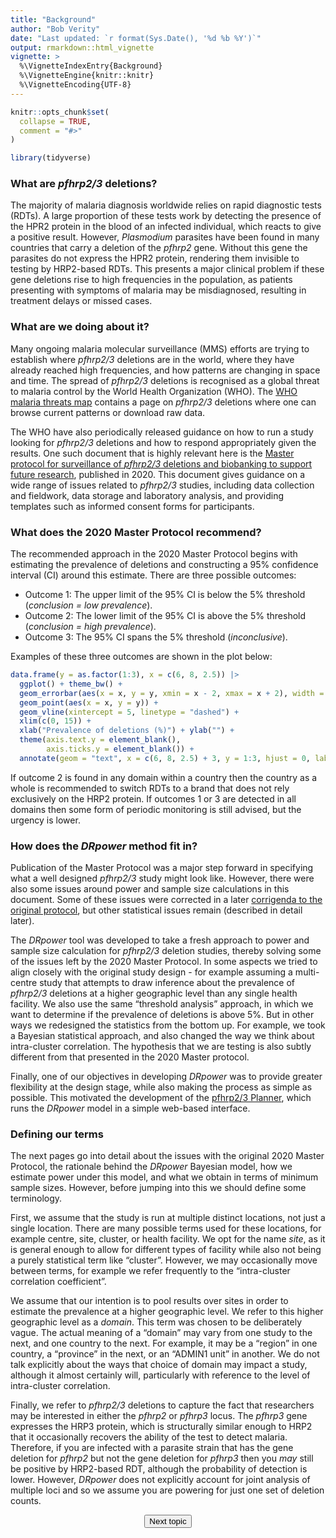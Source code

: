 ```yaml
---
title: "Background"
author: "Bob Verity"
date: "Last updated: `r format(Sys.Date(), '%d %b %Y')`"
output: rmarkdown::html_vignette
vignette: >
  %\VignetteIndexEntry{Background}
  %\VignetteEngine{knitr::knitr}
  %\VignetteEncoding{UTF-8}
---
```


```r
knitr::opts_chunk$set(
  collapse = TRUE,
  comment = "#>"
)
```
```r
library(tidyverse)
```

### What are *pfhrp2/3* deletions?

The majority of malaria diagnosis worldwide relies on rapid diagnostic tests (RDTs). A large proportion of these tests work by detecting the presence of the HPR2 protein in the blood of an infected individual, which reacts to give a positive result. However, *Plasmodium* parasites have been found in many countries that carry a deletion of the *pfhrp2* gene. Without this gene the parasites do not express the HPR2 protein, rendering them invisible to testing by HRP2-based RDTs. This presents a major clinical problem if these gene deletions rise to high frequencies in the population, as patients presenting with symptoms of malaria may be misdiagnosed, resulting in treatment delays or missed cases.

### What are we doing about it?

Many ongoing malaria molecular surveillance (MMS) efforts are trying to establish where *pfhrp2/3* deletions are in the world, where they have already reached high frequencies, and how patterns are changing in space and time. The spread of *pfhrp2/3* deletions is recognised as a global threat to malaria control by the World Health Organization (WHO). The [WHO malaria threats map](https://apps.who.int/malaria/maps/threats/) contains a page on *pfhrp2/3* deletions where one can browse current patterns or download raw data.

The WHO have also periodically released guidance on how to run a study looking for *pfhrp2/3* deletions and how to respond appropriately given the results. One such document that is highly relevant here is the [Master protocol for surveillance of *pfhrp2/3* deletions and biobanking to support future research](https://iris.who.int/handle/10665/331197), published in 2020. This document gives guidance on a wide range of issues related to *pfhrp2/3* studies, including data collection and fieldwork, data storage and laboratory analysis, and providing templates such as informed consent forms for participants.

### What does the 2020 Master Protocol recommend?

The recommended approach in the 2020 Master Protocol begins with estimating the prevalence of deletions and constructing a 95% confidence interval (CI) around this estimate. There are three possible outcomes:

- Outcome 1: The upper limit of the 95% CI is below the 5% threshold (*conclusion = low prevalence*).
- Outcome 2: The lower limit of the 95% CI is above the 5% threshold (*conclusion = high prevalence*).
- Outcome 3: The 95% CI spans the 5% threshold (*inconclusive*).

Examples of these three outcomes are shown in the plot below:

```r
data.frame(y = as.factor(1:3), x = c(6, 8, 2.5)) |>
  ggplot() + theme_bw() +
  geom_errorbar(aes(x = x, y = y, xmin = x - 2, xmax = x + 2), width = 0.1) +
  geom_point(aes(x = x, y = y)) +
  geom_vline(xintercept = 5, linetype = "dashed") +
  xlim(c(0, 15)) +
  xlab("Prevalence of deletions (%)") + ylab("") +
  theme(axis.text.y = element_blank(),
        axis.ticks.y = element_blank()) +
  annotate(geom = "text", x = c(6, 8, 2.5) + 3, y = 1:3, hjust = 0, label = sprintf("Outcome %s", 3:1))
```

If outcome 2 is found in any domain within a country then the country as a whole is recommended to switch RDTs to a brand that does not rely exclusively on the HRP2 protein. If outcomes 1 or 3 are detected in all domains then some form of periodic monitoring is still advised, but the urgency is lower.

### How does the *DRpower* method fit in?

Publication of the Master Protocol was a major step forward in specifying what a well designed *pfhrp2/3* study might look like. However, there were also some issues around power and sample size calculations in this document. Some of these issues were corrected in a later [corrigenda to the original protocol](https://cdn.who.int/media/docs/default-source/malaria/diagnosis/9789240002050-corrigenda.pdf?sfvrsn=d67857_3), but other statistical issues remain (described in detail later).

The *DRpower* tool was developed to take a fresh approach to power and sample size calculation for *pfhrp2/3* deletion studies, thereby solving some of the issues left by the 2020 Master Protocol. In some aspects we tried to align closely with the original study design - for example assuming a multi-centre study that attempts to draw inference about the prevalence of *pfhrp2/3* deletions at a higher geographic level than any single health facility. We also use the same "threshold analysis" approach, in which we want to determine if the prevalence of deletions is above 5%. But in other ways we redesigned the statistics from the bottom up. For example, we took a Bayesian statistical approach, and also changed the way we think about intra-cluster correlation. The hypothesis that we are testing is also subtly different from that presented in the 2020 Master protocol.

Finally, one of our objectives in developing *DRpower* was to provide greater flexibility at the design stage, while also making the process as simple as possible. This motivated the development of the [pfhrp2/3 Planner](https://shiny.dide.ic.ac.uk/DRpower-app/), which runs the *DRpower* model in a simple web-based interface.

### Defining our terms

The next pages go into detail about the issues with the original 2020 Master Protocol, the rationale behind the *DRpower* Bayesian model, how we estimate power under this model, and what we obtain in terms of minimum sample sizes. However, before jumping into this we should define some terminology.

First, we assume that the study is run at multiple distinct locations, not just a single location. There are many possible terms used for these locations, for example centre, site, cluster, or health facility. We opt for the name *site*, as it is general enough to allow for different types of facility while also not being a purely statistical term like "cluster". However, we may occasionally move between terms, for example we refer frequently to the "intra-cluster correlation coefficient".

We assume that our intention is to pool results over sites in order to estimate the prevalence at a higher geographic level. We refer to this higher geographic level as a *domain*. This term was chosen to be deliberately vague. The actual meaning of a "domain" may vary from one study to the next, and one country to the next. For example, it may be a "region" in one country, a "province" in the next, or an "ADMIN1 unit" in another. We do not talk explicitly about the ways that choice of domain may impact a study, although it almost certainly will, particularly with reference to the level of intra-cluster correlation.

Finally, we refer to *pfhrp2/3* deletions to capture the fact that researchers may be interested in either the *pfhrp2* or *pfhrp3* locus. The *pfhrp3* gene expresses the HRP3 protein, which is structurally similar enough to HRP2 that it occasionally recovers the ability of the test to detect malaria. Therefore, if you are infected with a parasite strain that has the gene deletion for *pfhrp2* but not the gene deletion for *pfhrp3* then you *may* still be positive by HRP2-based RDT, although the probability of detection is lower. However, *DRpower* does not explicitly account for joint analysis of multiple loci and so we assume you are powering for just one set of deletion counts.

<p align="center">
<button class="btn btn-primary" onclick="window.location.href='https://mrc-ide.github.io/DRpower/articles/rationale2_issue.html';"> Next topic </button>
</p>
